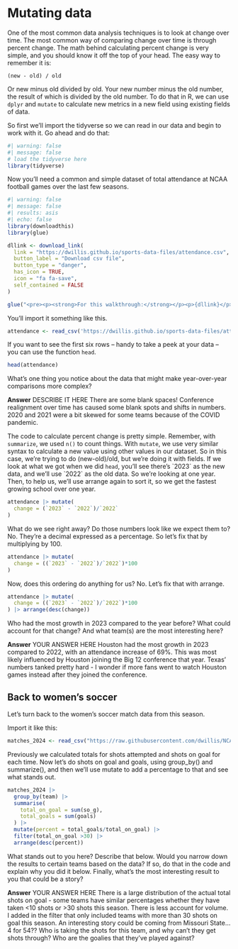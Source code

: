 # Mutating data

One of the most common data analysis techniques is to look at change over time. The most common way of comparing change over time is through percent change. The math behind calculating percent change is very simple, and you should know it off the top of your head. The easy way to remember it is:

`(new - old) / old`

Or new minus old divided by old. Your new number minus the old number, the result of which is divided by the old number. To do that in R, we can use `dplyr` and `mutate` to calculate new metrics in a new field using existing fields of data.

So first we'll import the tidyverse so we can read in our data and begin to work with it. Go ahead and do that:

```r
#| warning: false
#| message: false
# load the tidyverse here
library(tidyverse)
```

Now you'll need a common and simple dataset of total attendance at NCAA football games over the last few seasons.

```r
#| warning: false
#| message: false
#| results: asis
#| echo: false
library(downloadthis)
library(glue)

dllink <- download_link(
  link = "https://dwillis.github.io/sports-data-files/attendance.csv",
  button_label = "Download csv file",
  button_type = "danger",
  has_icon = TRUE,
  icon = "fa fa-save",
  self_contained = FALSE
)

glue("<pre><p><strong>For this walkthrough:</strong></p><p>{dllink}</p></pre>")

```

You'll import it something like this.

```r
attendance <- read_csv('https://dwillis.github.io/sports-data-files/attendance.csv')
```

If you want to see the first six rows -- handy to take a peek at your data -- you can use the function `head`.

```r
head(attendance)
```

What's one thing you notice about the data that might make year-over-year comparisons more complex?

**Answer** DESCRIBE IT HERE
There are some blank spaces! Conference realignment over time has caused some blank spots and shifts in numbers. 2020 and 2021 were a bit skewed for some teams because of the COVID pandemic. 


The code to calculate percent change is pretty simple. Remember, with `summarize`, we used `n()` to count things. With `mutate`, we use very similar syntax to calculate a new value using other values in our dataset. So in this case, we're trying to do (new-old)/old, but we're doing it with fields. If we look at what we got when we did `head`, you'll see there's \`2023\` as the new data, and we'll use \`2022\` as the old data. So we're looking at one year. Then, to help us, we'll use arrange again to sort it, so we get the fastest growing school over one year.

```r
attendance |> mutate(
  change = (`2023` - `2022`)/`2022`
) 
```

What do we see right away? Do those numbers look like we expect them to? No. They're a decimal expressed as a percentage. So let's fix that by multiplying by 100.

```r
attendance |> mutate(
  change = ((`2023` - `2022`)/`2022`)*100
) 
```

Now, does this ordering do anything for us? No. Let's fix that with arrange.

```r
attendance |> mutate(
  change = ((`2023` - `2022`)/`2022`)*100
) |> arrange(desc(change))
```

Who had the most growth in 2023 compared to the year before? What could account for that change? And what team(s) are the most interesting here?

**Answer** YOUR ANSWER HERE
Houston had the most growth in 2023 compared to 2022, with an attendance increase of 69%. This was most likely influenced by Houston joining the Big 12 conference that year. Texas' numbers tanked pretty hard - I wonder if more fans went to watch Houston games instead after they joined the conference. 

## Back to women's soccer

Let's turn back to the women's soccer match data from this season.

Import it like this:

```r
matches_2024 <- read_csv("https://raw.githubusercontent.com/dwillis/NCAAWomensSoccerData/main/data/ncaa_womens_soccer_matchstats_2024.csv")
```

Previously we calculated totals for shots attempted and shots on goal for each time. Now let's do shots on goal and goals, using group_by() and summarize(), and then we'll use mutate to add a percentage to that and see what stands out.

```r
matches_2024 |> 
  group_by(team) |> 
  summarise(
    total_on_goal = sum(so_g),
    total_goals = sum(goals)
  ) |> 
  mutate(percent = total_goals/total_on_goal) |> 
  filter(total_on_goal >30) |>
  arrange(desc(percent))
```

What stands out to you here? Describe that below. Would you narrow down the results to certain teams based on the data? If so, do that in the code and explain why you did it below. Finally, what's the most interesting result to you that could be a story?

**Answer** YOUR ANSWER HERE
There is a large distribution of the actual total shots on goal - some teams have similar percentages whether they have taken <10 shots or >30 shots this season. There is less account for volume. I added in the filter that only included teams with more than 30 shots on goal this season. An interesting story could be coming from Missouri State... 4 for 54?? Who is taking the shots for this team, and why can't they get shots through? Who are the goalies that they've played against?
